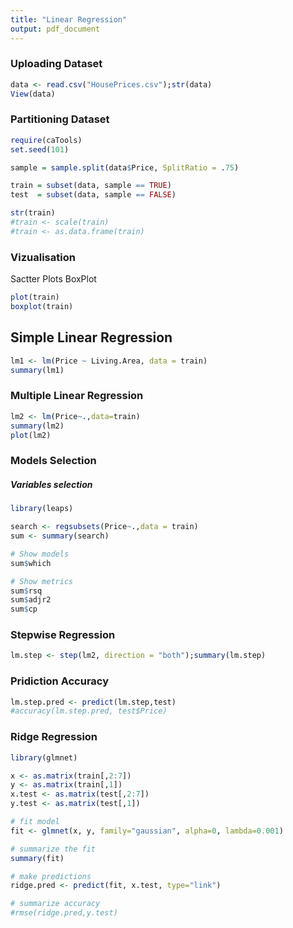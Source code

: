 ```yaml
---
title: "Linear Regression"
output: pdf_document
---
```


### Uploading Dataset

```r
data <- read.csv("HousePrices.csv");str(data)
View(data)
```

### Partitioning Dataset

```r
require(caTools)
set.seed(101) 

sample = sample.split(data$Price, SplitRatio = .75)

train = subset(data, sample == TRUE)
test  = subset(data, sample == FALSE)

str(train)
#train <- scale(train)
#train <- as.data.frame(train)
```


### Vizualisation
Sactter Plots
BoxPlot
```r
plot(train)
boxplot(train)
```

## Simple Linear Regression

```r
lm1 <- lm(Price ~ Living.Area, data = train)
summary(lm1)

```

### Multiple Linear Regression
```r
lm2 <- lm(Price~.,data=train)
summary(lm2)
plot(lm2)
```

### Models Selection
##### Variables selection

```r
library(leaps)

search <- regsubsets(Price~.,data = train)
sum <- summary(search)

# Show models
sum$which

# Show metrics
sum$rsq
sum$adjr2
sum$cp
```

### Stepwise Regression

```r
lm.step <- step(lm2, direction = "both");summary(lm.step)
```

### Pridiction Accuracy

```r
lm.step.pred <- predict(lm.step,test)
#accuracy(lm.step.pred, test$Price)
```

### Ridge Regression

```r
library(glmnet)

x <- as.matrix(train[,2:7])
y <- as.matrix(train[,1])
x.test <- as.matrix(test[,2:7])
y.test <- as.matrix(test[,1])

# fit model
fit <- glmnet(x, y, family="gaussian", alpha=0, lambda=0.001)

# summarize the fit
summary(fit)

# make predictions
ridge.pred <- predict(fit, x.test, type="link")

# summarize accuracy
#rmse(ridge.pred,y.test)
```

